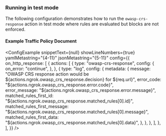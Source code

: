 
### Running in test mode

The following configuration demonstrates how to run the `owasp-crs-response` action in test mode where rules are evaluated but blocks are not enforced.

#### Example Traffic Policy Document

<ConfigExample
	snippetText={null}
	showLineNumbers={true}
	yamlMetastring="{4-11}"
	jsonMetastring="{5-11}"
	config={{
   on_http_response: [
     {
       actions: [
         {
           type: "owasp-crs-response",
           config: {
             on_error: "continue",
           },
         },
         {
           type: "log",
           config: {
              metadata: {
                message: "OWASP CRS response action would be ${actions.ngrok.owasp_crs_response.decision} for ${req.url}",
                error_code: "${actions.ngrok.owasp_crs_response.error.code}",                       
                error_message: "${actions.ngrok.owasp_crs_response.error.message}",                 
                matched_rules_first_id: "${actions.ngrok.owasp_crs_response.matched_rules[0].id}",
                matched_rules_first_message: "${actions.ngrok.owasp_crs_response.matched_rules[0].message}",
                matched_rules_first_data: "${actions.ngrok.owasp_crs_response.matched_rules[0].data}",
              },
            },
          },
        ],
      },
    ],
  }}
/>
